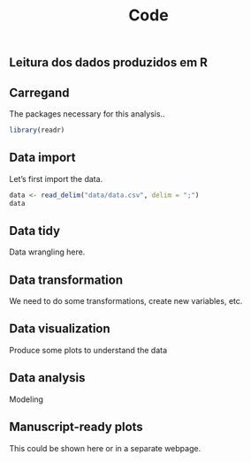 % Code

## Leitura dos dados produzidos em R

## Carregand

The packages necessary for this analysis..

```r
library(readr)
```


## Data import

Let's first import the data. 

```r
data <- read_delim("data/data.csv", delim = ";")
data
```

## Data tidy

Data wrangling here.

## Data transformation

We need to do some transformations, create new variables, etc.

## Data visualization

Produce some plots to understand the data

## Data analysis

Modeling

## Manuscript-ready plots

This could be shown here or in a separate webpage.




